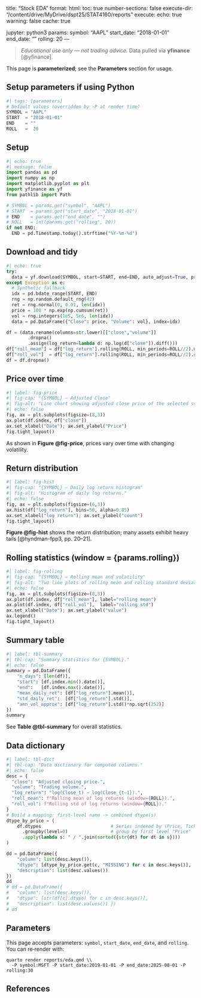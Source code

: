 \
---
title: "Stock EDA"
format:
  html:
    toc: true
    number-sections: false
execute-dir: "/content/drive/MyDrive/dspt25/STAT4160/reports"
execute:
  echo: true
  warning: false
  cache: true

jupyter: python3
params:
  symbol: "AAPL"
  start_date: "2018-01-01"
  end_date: ""
  rolling: 20
---

> *Educational use only — not trading advice.* Data pulled via **yfinance** [@yfinance].

This page is **parameterized**; see the **Parameters** section for usage.

## Setup parameters if using Python
```python
#| tags: [parameters]
# Default values (overridden by -P at render time)
SYMBOL = "AAPL"
START  = "2018-01-01"
END    = ""
ROLL   =  20
```
## Setup

```python
#| echo: true
#| message: false
import pandas as pd
import numpy as np
import matplotlib.pyplot as plt
import yfinance as yf
from pathlib import Path

# SYMBOL = params.get("symbol", "AAPL")
# START  = params.get("start_date", "2018-01-01")
# END    = params.get("end_date", "")
# ROLL   = int(params.get("rolling", 20))
if not END:
  END = pd.Timestamp.today().strftime("%Y-%m-%d")
```

## Download and tidy

```python
#| echo: true
try:
  data = yf.download(SYMBOL, start=START, end=END, auto_adjust=True, progress=False)
except Exception as e:
  # Synthetic fallback
  idx = pd.bdate_range(START, END)
  rng = np.random.default_rng(42)
  ret = rng.normal(0, 0.01, len(idx))
  price = 100 * np.exp(np.cumsum(ret))
  vol = rng.integers(1e5, 5e6, len(idx))
  data = pd.DataFrame({"Close": price, "Volume": vol}, index=idx)

df = (data.rename(columns=str.lower)[["close","volume"]]
        .dropna()
        .assign(log_return=lambda d: np.log(d["close"]).diff()))
df["roll_mean"] = df["log_return"].rolling(ROLL, min_periods=ROLL//2).mean()
df["roll_vol"]  = df["log_return"].rolling(ROLL, min_periods=ROLL//2).std()
df = df.dropna()
```

## Price over time

```python
#| label: fig-price
#| fig-cap: "{SYMBOL} — Adjusted Close"
#| fig-alt: "Line chart showing adjusted close price of the selected stock over time."
#| echo: false
fig, ax = plt.subplots(figsize=(8,3))
ax.plot(df.index, df["close"])
ax.set_xlabel("Date"); ax.set_ylabel("Price")
fig.tight_layout()
```

As shown in **Figure @fig-price**, prices vary over time with changing volatility.

## Return distribution

```python
#| label: fig-hist
#| fig-cap: "{SYMBOL} — Daily log return histogram"
#| fig-alt: "Histogram of daily log returns."
#| echo: false
fig, ax = plt.subplots(figsize=(6,3))
ax.hist(df["log_return"], bins=50, alpha=0.85)
ax.set_xlabel("log return"); ax.set_ylabel("count")
fig.tight_layout()
```

**Figure @fig-hist** shows the return distribution; many assets exhibit heavy tails \[@hyndman-fpp3, pp. 20–21].

## Rolling statistics (window = {params.rolling})

```python
#| label: fig-rolling
#| fig-cap: "{SYMBOL} — Rolling mean and volatility"
#| fig-alt: "Two line plots of rolling mean and rolling standard deviation of returns."
#| echo: false
fig, ax = plt.subplots(figsize=(8,3))
ax.plot(df.index, df["roll_mean"], label="rolling mean")
ax.plot(df.index, df["roll_vol"],  label="rolling std")
ax.set_xlabel("Date"); ax.set_ylabel("value")
ax.legend()
fig.tight_layout()
```

## Summary table

```python
#| label: tbl-summary
#| tbl-cap: "Summary statistics for {SYMBOL}."
#| echo: false
summary = pd.DataFrame({
    "n_days": [len(df)],
    "start": [df.index.min().date()],
    "end":   [df.index.max().date()],
    "mean_daily_ret": [df["log_return"].mean()],
    "std_daily_ret":  [df["log_return"].std()],
    "ann_vol_approx": [df["log_return"].std()*np.sqrt(252)]
})
summary
```

See **Table @tbl-summary** for overall statistics.

## Data dictionary

```python
#| label: tbl-dict
#| tbl-cap: "Data dictionary for computed columns."
#| echo: false
desc = {
  "close": "Adjusted closing price.",
  "volume": "Trading volume.",
  "log_return": "log(Close_t) − log(Close_{t−1}).",
  "roll_mean": f"Rolling mean of log returns (window={ROLL}).",
  "roll_vol": f"Rolling std of log returns (window={ROLL})."
}
# Build a mapping: first-level name -> combined dtype(s)
dtype_by_price = (
    df.dtypes                          # Series indexed by (Price, Ticker)
      .groupby(level=0)                # group by first level "Price"
      .apply(lambda s: " / ".join(sorted({str(dt) for dt in s})))
)

dd = pd.DataFrame({
    "column": list(desc.keys()),
    "dtype": [dtype_by_price.get(c, "MISSING") for c in desc.keys()],
    "description": list(desc.values())
})
dd
# dd = pd.DataFrame({ 
#   "column": list(desc.keys()), 
#   "dtype": [str(df[c].dtype) for c in desc.keys()], 
#   "description": list(desc.values()) }) 
# dd
```

## Parameters

This page accepts parameters: `symbol`, `start_date`, `end_date`, and `rolling`. You can re‑render with:

```
quarto render reports/eda.qmd \\
  -P symbol:MSFT -P start_date:2019-01-01 -P end_date:2025-08-01 -P rolling:30
```

## References

